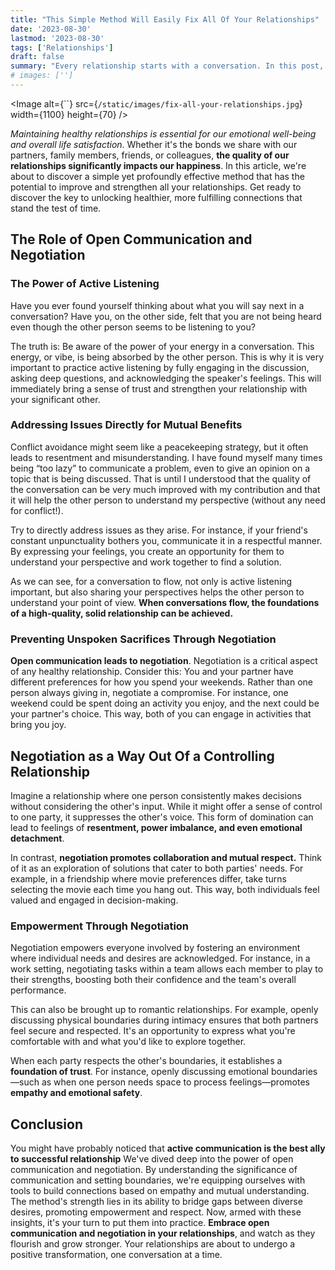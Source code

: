 ```yaml
---
title: "This Simple Method Will Easily Fix All Of Your Relationships"
date: '2023-08-30'
lastmod: '2023-08-30'
tags: ['Relationships']
draft: false
summary: "Every relationship starts with a conversation. In this post, we will explore the simplest method to achieve fulfilling conversations, eventually leading to solid, long-lasting relationships."
# images: ['']
---
```


<Image
  alt={``}
  src={`/static/images/fix-all-your-relationships.jpg`}
  width={1100}
  height={70}
/>

_Maintaining healthy relationships is essential for our emotional well-being and overall life satisfaction_. Whether it's the bonds we share with our partners, family members, friends, or colleagues, **the quality of our relationships significantly impacts our happiness**. In this article, we're about to discover a simple yet profoundly effective method that has the potential to improve and strengthen all your relationships. Get ready to discover the key to unlocking healthier, more fulfilling connections that stand the test of time.

<CollapsibleTOC toc={props.toc} exclude="Introduction" />

## The Role of Open Communication and Negotiation

### The Power of Active Listening

Have you ever found yourself thinking about what you will say next in a conversation? Have you, on the other side, felt that you are not being heard even though the other person seems to be listening to you?

The truth is: Be aware of the power of your energy in a conversation. This energy, or vibe, is being absorbed by the other person. This is why it is very important to practice active listening by fully engaging in the discussion, asking deep questions, and acknowledging the speaker's feelings. This will immediately bring a sense of trust and strengthen your relationship with your significant other.

### Addressing Issues Directly for Mutual Benefits

Conflict avoidance might seem like a peacekeeping strategy, but it often leads to resentment and misunderstanding. I have found myself many times being “too lazy” to communicate a problem, even to give an opinion on a topic that is being discussed. That is until I understood that the quality of the conversation can be very much improved with my contribution and that it will help the other person to understand my perspective (without any need for conflict!).

Try to directly address issues as they arise. For instance, if your friend's constant unpunctuality bothers you, communicate it in a respectful manner. By expressing your feelings, you create an opportunity for them to understand your perspective and work together to find a solution.

As we can see, for a conversation to flow, not only is active listening important, but also sharing your perspectives helps the other person to understand your point of view. **When conversations flow, the foundations of a high-quality, solid relationship can be achieved.**

### Preventing Unspoken Sacrifices Through Negotiation

**Open communication leads to negotiation**. Negotiation is a critical aspect of any healthy relationship. Consider this: You and your partner have different preferences for how you spend your weekends. Rather than one person always giving in, negotiate a compromise. For instance, one weekend could be spent doing an activity you enjoy, and the next could be your partner's choice. This way, both of you can engage in activities that bring you joy.

## Negotiation as a Way Out Of a Controlling Relationship

Imagine a relationship where one person consistently makes decisions without considering the other's input. While it might offer a sense of control to one party, it suppresses the other's voice. This form of domination can lead to feelings of **resentment, power imbalance, and even emotional detachment**.

In contrast, **negotiation promotes collaboration and mutual respect.** Think of it as an exploration of solutions that cater to both parties' needs. For example, in a friendship where movie preferences differ, take turns selecting the movie each time you hang out. This way, both individuals feel valued and engaged in decision-making.

### Empowerment Through Negotiation

Negotiation empowers everyone involved by fostering an environment where individual needs and desires are acknowledged. For instance, in a work setting, negotiating tasks within a team allows each member to play to their strengths, boosting both their confidence and the team's overall performance.

This can also be brought up to romantic relationships. For example, openly discussing physical boundaries during intimacy ensures that both partners feel secure and respected. It's an opportunity to express what you're comfortable with and what you'd like to explore together.

When each party respects the other's boundaries, it establishes a **foundation of trust**. For instance, openly discussing emotional boundaries—such as when one person needs space to process feelings—promotes **empathy and emotional safety**.

## Conclusion

You might have probably noticed that **active communication is the best ally to successful relationship** We've dived deep into the power of open communication and negotiation. By understanding the significance of communication and setting boundaries, we're equipping ourselves with tools to build connections based on empathy and mutual understanding. The method's strength lies in its ability to bridge gaps between diverse desires, promoting empowerment and respect. Now, armed with these insights, it's your turn to put them into practice. **Embrace open communication and negotiation in your relationships**, and watch as they flourish and grow stronger. Your relationships are about to undergo a positive transformation, one conversation at a time.
